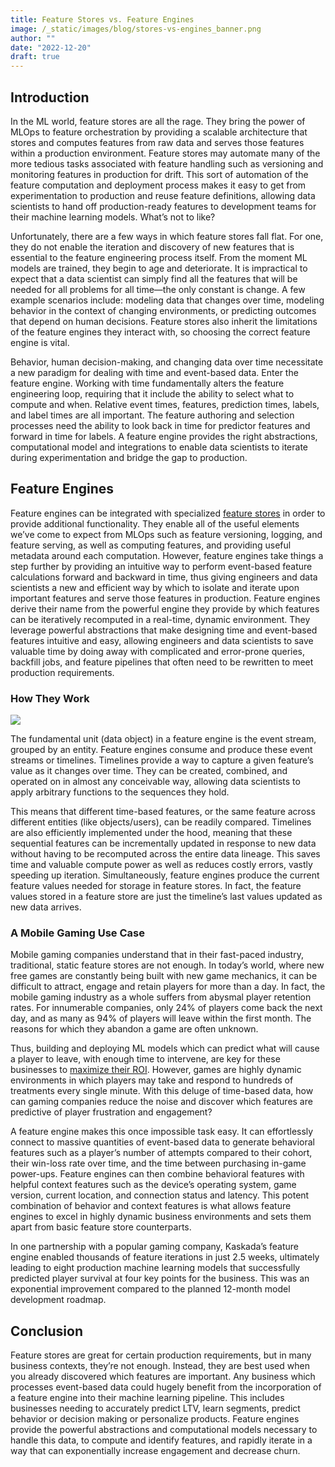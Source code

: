 ```yaml
---
title: Feature Stores vs. Feature Engines
image: /_static/images/blog/stores-vs-engines_banner.png
author: ""
date: "2022-12-20"
draft: true
---
```


## Introduction

In the ML world, feature stores are all the rage. They bring the power of MLOps to feature orchestration by providing a scalable architecture that stores and computes features from raw data and serves those features within a production environment. Feature stores may automate many of the more tedious tasks associated with feature handling such as versioning and monitoring features in production for drift. This sort of automation of the feature computation and deployment process makes it easy to get from experimentation to production and reuse feature definitions, allowing data scientists to hand off production-ready features to development teams for their machine learning models. What’s not to like?

Unfortunately, there are a few ways in which feature stores fall flat. For one, they do not enable the iteration and discovery of new features that is essential to the feature engineering process itself. From the moment ML models are trained, they begin to age and deteriorate. It is impractical to expect that a data scientist can simply find all the features that will be needed for all problems for all time—the only constant is change. A few example scenarios include: modeling data that changes over time, modeling behavior in the context of changing environments, or predicting outcomes that depend on human decisions. Feature stores also inherit the limitations of the feature engines they interact with, so choosing the correct feature engine is vital.

Behavior, human decision-making, and changing data over time necessitate a new paradigm for dealing with time and event-based data. Enter the feature engine. Working with time fundamentally alters the feature engineering loop, requiring that it include the ability to select what to compute and when. Relative event times, features, prediction times, labels, and label times are all important. The feature authoring and selection processes need the ability to look back in time for predictor features and forward in time for labels. A feature engine provides the right abstractions, computational model and integrations to enable data scientists to iterate during experimentation and bridge the gap to production.

## Feature Engines

Feature engines can be integrated with specialized  [feature stores](https://www.featurestore.org/)  in order to provide additional functionality. They enable all of the useful elements we’ve come to expect from MLOps such as feature versioning, logging, and feature serving, as well as computing features, and providing useful metadata around each computation. However, feature engines take things a step further by providing an intuitive way to perform event-based feature calculations forward and backward in time, thus giving engineers and data scientists a new and efficient way by which to isolate and iterate upon important features and serve those features in production. Feature engines derive their name from the powerful engine they provide by which features can be iteratively recomputed in a real-time, dynamic environment. They leverage powerful abstractions that make designing time and event-based features intuitive and easy, allowing engineers and data scientists to save valuable time by doing away with complicated and error-prone queries, backfill jobs, and feature pipelines that often need to be rewritten to meet production requirements.

### How They Work

![](https://images.ctfassets.net/fkvz3lhe2g1w/1dn4JZzpP6TqbP05M2GQhx/ece9ef681a8a1e65b5c71134de5fcc4f/Screen_Shot_2022-05-16_at_3.18.47_PM.png)

The fundamental unit (data object) in a feature engine is the event stream, grouped by an entity. Feature engines consume and produce these event streams or timelines. Timelines provide a way to capture a given feature’s value as it changes over time. They can be created, combined, and operated on in almost any conceivable way, allowing data scientists to apply arbitrary functions to the sequences they hold.

This means that different time-based features, or the same feature across different entities (like objects/users), can be readily compared. Timelines are also efficiently implemented under the hood, meaning that these sequential features can be incrementally updated in response to new data without having to be recomputed across the entire data lineage. This saves time and valuable compute power as well as reduces costly errors, vastly speeding up iteration. Simultaneously, feature engines produce the current feature values needed for storage in feature stores. In fact, the feature values stored in a feature store are just the timeline’s last values updated as new data arrives.

### A Mobile Gaming Use Case

Mobile gaming companies understand that in their fast-paced industry, traditional, static feature stores are not enough. In today’s world, where new free games are constantly being built with new game mechanics, it can be difficult to attract, engage and retain players for more than a day. In fact, the mobile gaming industry as a whole suffers from abysmal player retention rates. For innumerable companies, only 24% of players come back the next day, and as many as 94% of players will leave within the first month. The reasons for which they abandon a game are often unknown.

Thus, building and deploying ML models which can predict what will cause a player to leave, with enough time to intervene, are key for these businesses to  [maximize their ROI](https://schedule.gdconf.com/session/boost-engagement-in-your-game-by-supercharging-liveops-with-time-based-machine-learning-presented-by-kaskada/886577?_mc=we_gdcmc_3pvr_x_un_x_LWT_London_2022). However, games are highly dynamic environments in which players may take and respond to hundreds of treatments every single minute. With this deluge of time-based data, how can gaming companies reduce the noise and discover which features are predictive of player frustration and engagement?

A feature engine makes this once impossible task easy. It can effortlessly connect to massive quantities of event-based data to generate behavioral features such as a player’s number of attempts compared to their cohort, their win-loss rate over time, and the time between purchasing in-game power-ups. Feature engines can then combine behavioral features with helpful context features such as the device’s operating system, game version, current location, and connection status and latency. This potent combination of behavior and context features is what allows feature engines to excel in highly dynamic business environments and sets them apart from basic feature store counterparts.

In one partnership with a popular gaming company, Kaskada’s feature engine enabled thousands of feature iterations in just 2.5 weeks, ultimately leading to eight production machine learning models that successfully predicted player survival at four key points for the business. This was an exponential improvement compared to the planned 12-month model development roadmap.

## Conclusion

Feature stores are great for certain production requirements, but in many business contexts, they’re not enough. Instead, they are best used when you already discovered which features are important. Any business which processes event-based data could hugely benefit from the incorporation of a feature engine into their machine learning pipeline. This includes businesses needing to accurately predict LTV, learn segments, predict behavior or decision making or personalize products. Feature engines provide the powerful abstractions and computational models necessary to handle this data, to compute and identify features, and rapidly iterate in a way that can exponentially increase engagement and decrease churn.